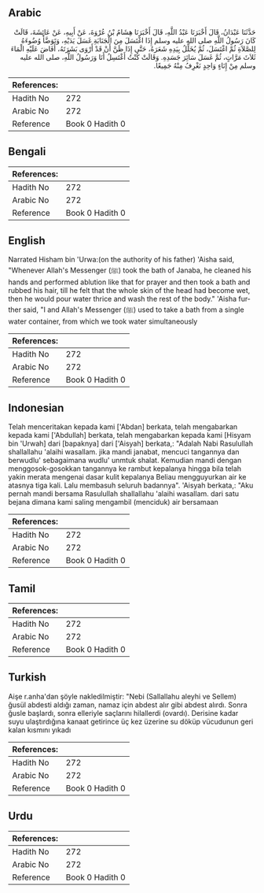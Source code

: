 ## Arabic


<div dir="rtl" lang="ar" style={{fontSize:'larger',backgroundColor:'#f8f9fa',padding:20}}>
حَدَّثَنَا عَبْدَانُ، قَالَ أَخْبَرَنَا عَبْدُ اللَّهِ، قَالَ أَخْبَرَنَا هِشَامُ بْنُ عُرْوَةَ، عَنْ أَبِيهِ، عَنْ عَائِشَةَ، قَالَتْ كَانَ رَسُولُ اللَّهِ صلى الله عليه وسلم إِذَا اغْتَسَلَ مِنَ الْجَنَابَةِ غَسَلَ يَدَيْهِ، وَتَوَضَّأَ وُضُوءَهُ لِلصَّلاَةِ ثُمَّ اغْتَسَلَ، ثُمَّ يُخَلِّلُ بِيَدِهِ شَعَرَهُ، حَتَّى إِذَا ظَنَّ أَنْ قَدْ أَرْوَى بَشَرَتَهُ، أَفَاضَ عَلَيْهِ الْمَاءَ ثَلاَثَ مَرَّاتٍ، ثُمَّ غَسَلَ سَائِرَ جَسَدِهِ‏.‏ وَقَالَتْ كُنْتُ أَغْتَسِلُ أَنَا وَرَسُولُ اللَّهِ، صلى الله عليه وسلم مِنْ إِنَاءٍ وَاحِدٍ نَغْرِفُ مِنْهُ جَمِيعًا‏.‏
</div>
<div style={{backgroundColor:'#f8f9fa',padding:20, marginBottom: 10}}><table> <thead> <tr> <th>References:</th> <th></th> </tr> </thead> <tbody><tr><td>Hadith No</td><td>272</td></tr><tr><td>Arabic No</td><td>272</td></tr><tr><td>Reference</td><td>Book 0 Hadith 0</td></tr></tbody></table></div>

## Bengali


<div dir="ltr" lang="bn" style={{fontSize:'larger',backgroundColor:'#f8f9fa',padding:20}}>

</div>
<div style={{backgroundColor:'#f8f9fa',padding:20, marginBottom: 10}}><table> <thead> <tr> <th>References:</th> <th></th> </tr> </thead> <tbody><tr><td>Hadith No</td><td>272</td></tr><tr><td>Arabic No</td><td>272</td></tr><tr><td>Reference</td><td>Book 0 Hadith 0</td></tr></tbody></table></div>

## English


<div dir="ltr" lang="en" style={{fontSize:'larger',backgroundColor:'#f8f9fa',padding:20}}>
Narrated Hisham bin 'Urwa:(on the authority of his father) 'Aisha said, "Whenever Allah's Messenger (ﷺ) took the bath of Janaba, he cleaned his hands and performed ablution like that for prayer and then took a bath and rubbed his hair, till he felt that the whole skin of the head had become wet, then he would pour water thrice and wash the rest of the body." 'Aisha further said, "I and Allah's Messenger (ﷺ) used to take a bath from a single water container, from which we took water simultaneously
</div>
<div style={{backgroundColor:'#f8f9fa',padding:20, marginBottom: 10}}><table> <thead> <tr> <th>References:</th> <th></th> </tr> </thead> <tbody><tr><td>Hadith No</td><td>272</td></tr><tr><td>Arabic No</td><td>272</td></tr><tr><td>Reference</td><td>Book 0 Hadith 0</td></tr></tbody></table></div>

## Indonesian


<div dir="ltr" lang="id" style={{fontSize:'larger',backgroundColor:'#f8f9fa',padding:20}}>
Telah menceritakan kepada kami ['Abdan] berkata, telah mengabarkan kepada kami ['Abdullah] berkata, telah mengabarkan kepada kami [Hisyam bin 'Urwah] dari [bapaknya] dari ['Aisyah] berkata,: "Adalah Nabi Rasulullah shallallahu 'alaihi wasallam. jika mandi janabat, mencuci tangannya dan berwudlu' sebagaimana wudlu' unmtuk shalat. Kemudian mandi dengan menggosok-gosokkan tangannya ke rambut kepalanya hingga bila telah yakin merata mengenai dasar kulit kepalanya Beliau mengguyurkan air ke atasnya tiga kali. Lalu membasuh seluruh badannya". 'Aisyah berkata,: "Aku pernah mandi bersama Rasulullah shallallahu 'alaihi wasallam. dari satu bejana dimana kami saling mengambil (menciduk) air bersamaan
</div>
<div style={{backgroundColor:'#f8f9fa',padding:20, marginBottom: 10}}><table> <thead> <tr> <th>References:</th> <th></th> </tr> </thead> <tbody><tr><td>Hadith No</td><td>272</td></tr><tr><td>Arabic No</td><td>272</td></tr><tr><td>Reference</td><td>Book 0 Hadith 0</td></tr></tbody></table></div>

## Tamil


<div dir="ltr" lang="ta" style={{fontSize:'larger',backgroundColor:'#f8f9fa',padding:20}}>

</div>
<div style={{backgroundColor:'#f8f9fa',padding:20, marginBottom: 10}}><table> <thead> <tr> <th>References:</th> <th></th> </tr> </thead> <tbody><tr><td>Hadith No</td><td>272</td></tr><tr><td>Arabic No</td><td>272</td></tr><tr><td>Reference</td><td>Book 0 Hadith 0</td></tr></tbody></table></div>

## Turkish


<div dir="ltr" lang="tr" style={{fontSize:'larger',backgroundColor:'#f8f9fa',padding:20}}>
Aişe r.anha'dan şöyle nakledilmiştir: "Nebi (Sallallahu aleyhi ve Sellem) ğusül abdesti aldığı zaman, namaz için abdest alır gibi abdest alırdı. Sonra ğusle başlardı, sonra elleriyle saçlarını hilallerdi (ovardı). Derisine kadar suyu ulaştırdığına kanaat getirince üç kez üzerine su döküp vücudunun geri kalan kısmını yıkadı
</div>
<div style={{backgroundColor:'#f8f9fa',padding:20, marginBottom: 10}}><table> <thead> <tr> <th>References:</th> <th></th> </tr> </thead> <tbody><tr><td>Hadith No</td><td>272</td></tr><tr><td>Arabic No</td><td>272</td></tr><tr><td>Reference</td><td>Book 0 Hadith 0</td></tr></tbody></table></div>

## Urdu


<div dir="rtl" lang="ur" style={{fontSize:'larger',backgroundColor:'#f8f9fa',padding:20}}>

</div>
<div style={{backgroundColor:'#f8f9fa',padding:20, marginBottom: 10}}><table> <thead> <tr> <th>References:</th> <th></th> </tr> </thead> <tbody><tr><td>Hadith No</td><td>272</td></tr><tr><td>Arabic No</td><td>272</td></tr><tr><td>Reference</td><td>Book 0 Hadith 0</td></tr></tbody></table></div>